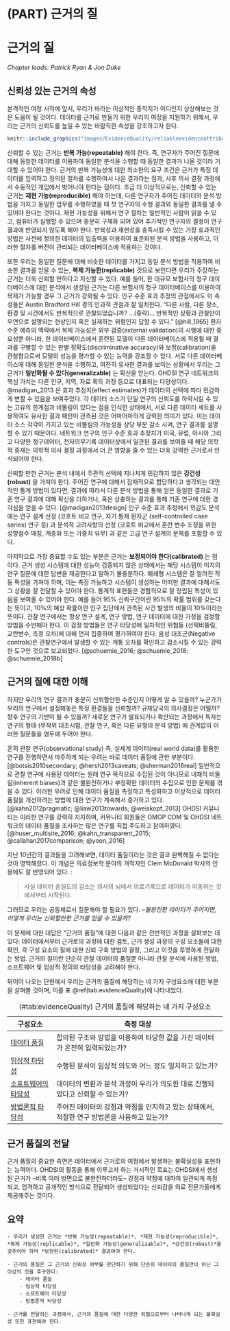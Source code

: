# (PART) 근거의 질 {-}

# 근거의 질 {#EvidenceQuality}

*Chapter leads: Patrick Ryan & Jon Duke*

\index{evidence quality}

## 신뢰성 있는 근거의 속성

본격적인 여정 시작에 앞서, 우리가 바라는 이상적인 종착지가 어디인지 상상해보는 것은 도움이 될 것이다. 데이터를 근거로 만들기 위한 우리의 여정을 지원하기 위해서, 우리는 근거의 신뢰도를 높일 수 있는 바람직한 속성을 강조하고자 한다.


```r
knitr::include_graphics("images/EvidenceQuality/reliableevidenceattributes.png")
```

신뢰할 수 있는 근거는 **반복 가능(repeatable)** 해야 한다. 즉, 연구자가 주어진 질문에 대해 동일한 데이터를 이용하여 동일한 분석을 수행할 때 동일한 결과가 나올 것이라 기대할 수 있어야 한다. 근거의 반복 가능성에 대한 최소한의 요구 조건은 근거가 특정 데이터를 입력하고 정의된 절차를 수행하여서 나온 결과라는 점과, 사후 의사 결정 과정에서 수동적인 개입에서 벗어나야 한다는 점이다. 조금 더 이상적으로는, 신뢰할 수 있는 근거는 **재현 가능(reproducible)** 해야 하는데, 다른 연구자가 주어진 데이터와 분석 방법을 가지고 동일한 업무를 수행하였을 때 첫 연구자의 수행 결과와 동일한 결과를 낼 수 있어야 한다는 것이다. 재현 가능성을 위해서 연구 절차는 일반적인 사람이 읽을 수 있고, 컴퓨터가 실행할 수 있으며 충분히 구체화 되어 있어 추가적인 연구자의 결정이 연구 결과에 반영되지 않도록 해야 한다. 반복성과 재현성을 충족시킬 수 있는 가장 효과적인 방법은 사전에 정의한 데이터의 입출력을 이용하여 표준화된 분석 방법을 사용하고, 이러한 절차를 버전이 관리되는 데이터베이스에 적용하는 것이다.

또한 우리는 동일한 질문에 대해 비슷한 데이터를 가지고 동일 분석 방법을 적용하여 비슷한 결과를 얻을 수 있는, **복제 가능한(replicable)** 것으로 보인다면 우리가 주장하는 근거는 더욱 신뢰할 만하다고 자신할 수 있다.
예를 들어, 한 대규모 보험사의 청구 데이터베이스에 대한 분석에서 생성된 근거는 다른 보험사의 청구 데이터베이스를 이용하여 복제가 가능할 경우 그 근거가 강화될 수 있다. 인구 수준 효과 추정의 관점에서도 이 속성들은 Austin Bradford Hill 경의 인과적 관점과 잘 일치한다. “다른 사람, 다른 장소, 환경 및 시간에서도 반복적으로 관찰되었습니까? …(중략)… 반복적인 상황과 관찰만이 우연으로 설명되는 현상인지 혹은 실재하는 위험인지 답할 수 있다.” [@hill_1965] 환자 수준 예측의 맥락에서 복제 가능성은 외부 검증(external validation)의 시행에 대한 중요성뿐 아니라, 한 데이터베이스에서 훈련된 모델이 다른 데이터베이스에 적용될 때 결과를 구별할 수 있는 판별 정확도(discriminative accuracy)와 보정(calibration)을 관찰함으로써 모델의 성능을 평가할 수 있는 능력을 강조할 수 있다. 서로 다른 데이터베이스에 대해 동일한 분석을 수행하고, 여전히 유사한 결과를 보이는 상황에서 우리는 그 근거가 **일반화될 수 있다(generalizable)** 는 확신을 얻는다. OHDSI 연구 네트워크의 핵심 가치는 다른 인구, 지역, 자료 획득 과정 등으로 대표되는 다양성이다. @madigan_2013 은 효과 추정치(effect estimates)가 데이터의 선택에 따라 민감하게 변할 수 있음을 보여주었다. 각 데이터 소스가 단일 연구의 신뢰도를 하락시킬 수 있는 고유의 한계점과 비뚤림이 있다는 점을 인식한 상태에서, 서로 다른 데이터 세트를 사용하여도 유사한 결과 패턴이 관측된 것은 어마어마하게 강력한 의미가 있다. 이는 데이터 소스 각각이 가지고 있는 비뚤림의 가능성을 상당 부분 감소 시켜, 연구 결과를 설명할 수 있기 때문이다. 네트워크 연구의 인구 수준 효과 추정치가 미국, 유럽, 아시아 그리고 다양한 청구데이터, 전자의무기록 데이터상에서 일관된 결과를 보여줄 때 해당 의학적 중재는 의학적 의사 결정 과정에서 더 큰 영향을 줄 수 있는 더욱 강력한 근거로서 인식되어야 한다.

신뢰할 만한 근거는 분석 내에서 주관적 선택에 지나치게 민감하지 않은 **강건성(robust)** 을 가져야 한다. 주어진 연구에 대해서 잠재적으로 합당하다고 생각되는 대안적인 통계 방법이 있다면, 결과에 따라서 다른 분석 방법을 통해 얻은 동일한 결과로 기존 연구 결과에 대해 확신을 더하거나, 혹은 상충하는 결과를 통해 기존 연구에 대한 경각심을 얻을 수 있다. [@madigan2013design] 인구 수준 효과 추정에서 민감도 분석에는 연구 설계 선정 (코호트 비교 연구, 자기 통제 환자군 (self-controlled case series) 연구 등) 과 분석적 고려사항의 선정 (코호트 비교에서 혼란 변수 조정을 위한 성향점수 매칭, 계층화 또는 가중치 유무) 과 같은 고급 연구 설계의 문제를 포함할 수 있다. 

마지막으로 가장 중요할 수도 있는 부분은 근거는 **보정되어야 한다(calibrated)** 는 점이다. 근거 생성 시스템에 대한 성능이 검증되지 않은 상태에서는 해당 시스템이 미지의 연구 질문에 대한 답변을 제공한다고 말하기 불충분하다. 폐쇄형 시스템은 잘 알려진 작동 특성을 가져야 하며, 이는 측정 가능하고 시스템이 생성하는 어떠한 결과에 대해서도 그 상황을 잘 전달할 수 있어야 한다. 통계적 표현들은 경험적으로 잘 정립된 특성이 있음을 보여줄 수 있어야 한다. 예를 들어 95% 신뢰구간이란 95%의 확률 범위를 갖는다는 뜻이고, 10%의 예상 확률이란 인구 집단에서 관측된 사건 발생의 비율이 10%이라는 뜻이다. 관찰 연구에서는 항상 연구 설계, 연구 방법, 연구 데이터에 대한 가정을 검정할 방법을 수반해야 한다. 이 검정 방법들은 연구 타당성에 일차적인 위협들 (선택비뚤림, 교란변수, 측정 오차)에 대해 먼저 집중하여 평가하여야 한다. 음성 대조군(Negative controls)은 관찰연구에서 발생할 수 있는 계통 오차를 확인하고 감소시킬 수 있는 강력한 도구인 것으로 보고되었다. [@schuemie_2016; @schuemie_2018; @schuemie_2018b]


## 근거의 질에 대한 이해

하지만 우리의 연구 결과가 충분히 신뢰할만한 수준인지 어떻게 알 수 있을까? 누군가가 우리의 연구에서 설정해놓은 특정 환경들을 신뢰할까? 규제당국의 의사결정은 어떨까? 향후 연구의 기반이 될 수 있을까? 새로운 연구가 발표되거나 확산되는 과정에서 독자는 연구의 형태 (무작위 대조시험, 관찰 연구, 혹은 다른 유형의 분석 방법) 에 관계없이 이러한 질문들을 염두에 두어야 한다. \index{evidence quality} \index{regulatory decision-making}

흔히 관찰 연구(observational study) 즉, 실세계 데이터(real world data)를 활용한 연구를 진행하면서 마주하게 되는 우려는 바로 데이터 품질에 관한 부분이다. [@botsis2010secondary; @hersh2013caveats; @sherman2016real] 일반적으로 관찰 연구에 사용된 데이터는 원래 연구 목적으로 수집된 것이 아니므로 내재적 비뚤림(inherent biases)과 같은 불완전하거나 부정확한 데이터의 수집으로 인한 문제를 겪을 수 있다. 이러한 우려로 인해 데이터 품질을 측정하고 특성화하고 이상적으로 데이터 품질을 개선하려는 방법에 대한 연구가 계속해서 증가하고 있다. [@kahn2012pragmatic; @liaw2013towards; @weiskopf_2013] OHDSI 커뮤니티는 이러한 연구를 강력히 지지하며, 커뮤니티 회원들은 OMOP CDM 및 OHDSI 네트워크의 데이터 품질을 조사하는 많은 연구를 직접 주도하고 참여하였다. [@huser_multisite_2016; @kahn_transparent_2015; @callahan2017comparison; @yoon_2016] \index{data quality} \index{community}

지난 10년간의 결과들을 고려해보면, 데이터 품질이라는 것은 결코 완벽해질 수 없다는 것이 명백해졌다. 이 개념은 의료정보학 분야의 개척자인 Clem McDonald 박사의 인용에도 잘 반영되어 있다. :


> 사실 데이터 충실도의 감소는 의사의 뇌에서 의료기록으로 데이터가 이동하는 것에서부터 시작된다. \index{Clem McDonald}


그러므로 우리는 공동체로서 질문해야 할 필요가 있다. --*불완전한 데이터가 주어지면, 어떻게 우리는 신뢰할만한 근거를 얻을 수 있을까?*
 
이 문제에 대한 대답은 “근거의 품질”에 대한 다음과 같은 전반적인 과정을 살펴보는 데 있다: 데이터에서부터 근거로의 과정에 대한 검토, 근거 생성 과정의 구성 요소들에 대한 확인, 각 구성 요소의 질에 대한 신뢰 구축 방법의 결정, 그리고 이것을 투명하게 전달하는 방법. 근거의 질이란 단순히 관찰 데이터의 품질뿐 아니라 관찰 분석에 사용된 방법, 소프트웨어 및 임상적 정의의 타당성을 고려해야 한다. \index{community} \index{reliable evidence}

뒤이어 나오는 단원에서 우리는 근거의 품질에 해당하는 네 가지 구성요소에 대한 부분을 살펴볼 것이며, 이를 표 \@ref(tab:evidenceQuality)에 나타내었다.

Table: (\#tab:evidenceQuality) 근거의 품질에 해당하는 네 가지 구성요소

| 구성요소 | 측정 대상  |
|--------------------------------|-------------------------------------------------------------------------------------------------------------------|
| [데이터 품질](DataQuality.html)         | 합의된 구조와 방법을 이용하여 타당한 값을 가진 데이터가 온전히 입력되었는가? |
| [임상적 타당성](ClinicalValidity.html)       | 수행된 분석이 임상적 의도와 어느 정도 일치하고 있는가?  |
| [소프트웨어의 타당성](SoftwareValidity.html)       | 데이터의 변환과 분석 과정이 우리가 의도한 대로 진행되었다고 신뢰할 수 있는가? |
| [방법론적 타당성](MethodValidity.html)       | 주어진 데이터의 강점과 약점을 인지하고 있는 상태에서, 적절한 연구 방법론을 사용하고 있는가? |

## 근거 품질의 전달

근거 품질의 중요한 측면은 데이터에서 근거로의 여정에서 발생하는 불확실성을 표현하는 능력이다. OHDSI의 활동을 통해 이루고자 하는 거시적인 목표는 OHDSI에서 생성된 근거가 --비록 여러 방면으로 불완전하더라도-- 강점과 약점에 대하여 일관되게 측정되고, 엄격하고 공개적인 방식으로 전달되어 생성되었다는 신뢰감을 의료 전문가들에게 제공해주는 것이다.

## 요약

```block2
- 우리가 생성한 근거는 *반복 가능성(repeatable)*, *재현 가능성(reproducible)*, *복제 가능성(replicable)*, *일반화 가능성(generalizable)*, *강건성(robust)*을 갖추어야 하며 *보정된(calibrated)* 결과여야 한다.

- 근거의 품질은 그 근거의 신뢰성 여부를 판단하기 위해 단순히 데이터의 품질만이 아닌 그 이상의 것을 추구한다:
    - 데이터 품질
    - 임상적 타당성
    - 소프트웨어 타당성
    - 방법론적 타당성

- 근거를 전달하는 과정에서, 근거의 품질에 대한 다양한 위협으로부터 나타나게 되는 불확실성 또한 표현해야 한다.

```
